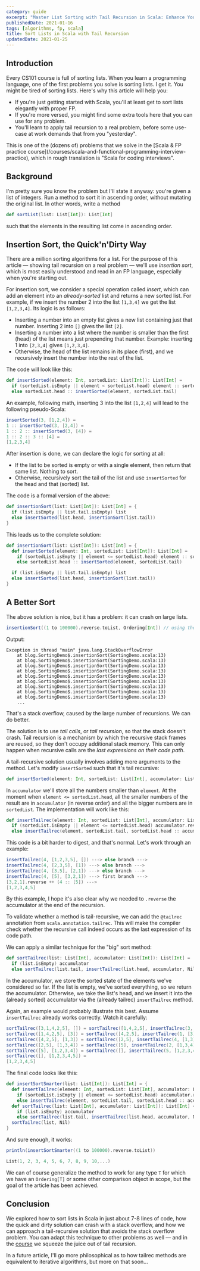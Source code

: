 ```yaml
---
category: guide
excerpt: "Master List Sorting with Tail Recursion in Scala: Enhance Your Functional Programming Skills and Boost Your Interview Readiness!"
publishedDate: 2021-01-16
tags: [algorithms, fp, scala]
title: Sort Lists in Scala with Tail Recursion
updatedDate: 2021-01-25
---
```



## Introduction

Every CS101 course is full of sorting lists. When you learn a programming language, one of the first problems you solve is sorting lists. I get it. You might be tired of sorting lists. Here's why this article will help you:

- If you're just getting started with Scala, you'll at least get to sort lists elegantly with proper FP.
- If you're more versed, you might find some extra tools here that you can use for any problem.
- You'll learn to apply tail recursion to a real problem, before some use-case at work demands that from you "yesterday".

<TipAdmonition>
  This is one of the (dozens of) problems that we solve in the [Scala & FP
  practice
  course](/courses/scala-and-functional-programming-interview-practice), which
  in rough translation is "Scala for coding interviews".
</TipAdmonition>

## Background

I'm pretty sure you know the problem but I'll state it anyway: you're given a list of integers. Run a method to sort it in ascending order, without mutating the original list. In other words, write a method

```scala
def sortList(list: List[Int]): List[Int]
```

such that the elements in the resulting list come in ascending order.

## Insertion Sort, the Quick'n'Dirty Way

There are a million sorting algorithms for a list. For the purpose of this article &mdash; showing tail recursion on a real problem &mdash; we'll use _insertion sort_, which is most easily understood and read in an FP language, especially when you're starting out.

For insertion sort, we consider a special operation called _insert_, which can add an element into an _already-sorted_ list and returns a new sorted list. For example, if we insert the number 2 into the list `[1,3,4]` we get the list `[1,2,3,4]`. Its logic is as follows:

- Inserting a number into an empty list gives a new list containing just that number. Inserting 2 into `[]` gives the list `[2]`.
- Inserting a number into a list where the number is smaller than the first (head) of the list means just prepending that number. Example: inserting 1 into `[2,3,4]` gives `[1,2,3,4]`.
- Otherwise, the head of the list remains in its place (first), and we recursively insert the number into the rest of the list.

The code will look like this:

```scala
def insertSorted(element: Int, sortedList: List[Int]): List[Int] =
  if (sortedList.isEmpty || element < sortedList.head) element :: sortedList
  else sortedList.head :: insertSorted(element, sortedList.tail)
```

An example, following math, inserting 3 into the list `[1,2,4]` will lead to the following pseudo-Scala:

```scala
insertSorted(3, [1,2,4]) =
1 :: insertSorted(3, [2,4]) =
1 :: 2 :: insertSorted(3, [4]) =
1 :: 2 :: 3 :: [4] =
[1,2,3,4]
```

After insertion is done, we can declare the logic for sorting at all:

- If the list to be sorted is empty or with a single element, then return that same list. Nothing to sort.
- Otherwise, recursively sort the tail of the list and use `insertSorted` for the head and that (sorted) list.

The code is a formal version of the above:

```scala
def insertionSort(list: List[Int]): List[Int] = {
  if (list.isEmpty || list.tail.isEmpty) list
  else insertSorted(list.head, insertionSort(list.tail))
}
```

This leads us to the complete solution:

```scala
def insertionSort(list: List[Int]): List[Int] = {
  def insertSorted(element: Int, sortedList: List[Int]): List[Int] =
    if (sortedList.isEmpty || element <= sortedList.head) element :: sortedList
    else sortedList.head :: insertSorted(element, sortedList.tail)

  if (list.isEmpty || list.tail.isEmpty) list
  else insertSorted(list.head, insertionSort(list.tail))
}
```

## A Better Sort

The above solution is nice, but it has a problem: it can crash on large lists.

```scala
insertionSort((1 to 100000).reverse.toList, Ordering[Int]) // using the natural order
```

Output:

```text
Exception in thread "main" java.lang.StackOverflowError
	at blog.SortingDemo$.insertionSort(SortingDemo.scala:13)
	at blog.SortingDemo$.insertionSort(SortingDemo.scala:13)
	at blog.SortingDemo$.insertionSort(SortingDemo.scala:13)
	at blog.SortingDemo$.insertionSort(SortingDemo.scala:13)
	at blog.SortingDemo$.insertionSort(SortingDemo.scala:13)
	at blog.SortingDemo$.insertionSort(SortingDemo.scala:13)
	at blog.SortingDemo$.insertionSort(SortingDemo.scala:13)
	at blog.SortingDemo$.insertionSort(SortingDemo.scala:13)
	at blog.SortingDemo$.insertionSort(SortingDemo.scala:13)
    ...
```

That's a stack overflow, caused by the large number of recursions. We can do better.

The solution is to use _tail calls_, or _tail recursion_, so that the stack doesn't crash. Tail recursion is a mechanism by which the recursive stack frames are reused, so they don't occupy additional stack memory. This can only happen when recursive calls are the _last expressions on their code path_.

A tail-recursive solution usually involves adding more arguments to the method. Let's modify `insertSorted` such that it's tail recursive:

```scala
def insertSorted(element: Int, sortedList: List[Int], accumulator: List[Int]): List[Int]
```

In `accumulator` we'll store all the numbers smaller than `element`. At the moment when `element <= sortedList.head`, all the smaller numbers of the result are in `accumulator` (in reverse order) and all the bigger numbers are in `sortedList`. The implementation will work like this:

```scala
def insertTailrec(element: Int, sortedList: List[Int], accumulator: List[Int]): List[Int] =
  if (sortedList.isEmpty || element <= sortedList.head) accumulator.reverse ++ (element :: sortedList)
  else insertTailrec(element, sortedList.tail, sortedList.head :: accumulator)
```

This code is a bit harder to digest, and that's normal. Let's work through an example:

```scala
insertTailrec(4, [1,2,3,5], []) ---> else branch --->
insertTailrec(4, [2,3,5], [1]) ---> else branch --->
insertTailrec(4, [3,5], [2,1]) ---> else branch --->
insertTailrec(4, [5], [3,2,1]) ---> first branch --->
[3,2,1].reverse ++ (4 :: [5]) --->
[1,2,3,4,5]
```

By this example, I hope it's also clear why we needed to `.reverse` the accumulator at the end of the recursion.

To validate whether a method is tail-recursive, we can add the `@tailrec` annotation from `scala.annotation.tailrec`. This will make the compiler check whether the recursive call indeed occurs as the last expression of its code path.

We can apply a similar technique for the "big" sort method:

```scala
def sortTailrec(list: List[Int], accumulator: List[Int]): List[Int] =
  if (list.isEmpty) accumulator
  else sortTailrec(list.tail, insertTailrec(list.head, accumulator, Nil))
```

In the accumulator, we store the sorted state of the elements we've considered so far. If the list is empty, we've sorted everything, so we return the accumulator. Otherwise, we take the list's head, and we insert it into the (already sorted) accumulator via the (already tailrec) `insertTailrec` method.

Again, an example would probably illustrate this best. Assume `insertTailrec` already works correctly. Watch it carefully:

```scala
sortTailrec([3,1,4,2,5], []) = sortTailrec([1,4,2,5], insertTailrec(3, [], [])) =
sortTailrec([1,4,2,5], [3]) = sortTailrec([4,2,5], insertTailrec(1, [3], [])) =
sortTailrec([4,2,5], [1,3]) = sortTailrec([2,5], insertTailrec(4, [1,3])) =
sortTailrec([2,5], [1,3,4]) = sortTailrec([5], insertTailrec(2, [1,3,4])) =
sortTailrec([5], [1,2,3,4]) = sortTailrec([], insertTailrec(5, [1,2,3,4]) =
sortTailrec([], [1,2,3,4,5]) =
[1,2,3,4,5]
```

The final code looks like this:

```scala
def insertSortSmarter(list: List[Int]): List[Int] = {
  def insertTailrec(element: Int, sortedList: List[Int], accumulator: List[Int]): List[Int] =
    if (sortedList.isEmpty || element <= sortedList.head) accumulator.reverse ++ (element :: sortedList)
    else insertTailrec(element, sortedList.tail, sortedList.head :: accumulator)
  def sortTailrec(list: List[Int], accumulator: List[Int]): List[Int] =
    if (list.isEmpty) accumulator
    else sortTailrec(list.tail, insertTailrec(list.head, accumulator, Nil))
  sortTailrec(list, Nil)
}
```

And sure enough, it works:

```scala
println(insertSortSmarter((1 to 100000).reverse.toList))
```

```scala
List(1, 2, 3, 4, 5, 6, 7, 8, 9, 10,...)
```

We can of course generalize the method to work for any type `T` for which we have an `Ordering[T]` or some other comparison object in scope, but the goal of the article has been achieved.

## Conclusion

We explored how to sort lists in Scala in just about 7-8 lines of code, how the quick and dirty solution can crash with a stack overflow, and how we can approach a tail-recursive solution that avoids the stack overflow problem. You can adapt this technique to other problems as well &mdash; and in the [course](/courses/scala-and-functional-programming-interview-practice) we squeeze the juice out of tail recursion.

In a future article, I'll go more philosophical as to how tailrec methods are equivalent to iterative algorithms, but more on that soon...
